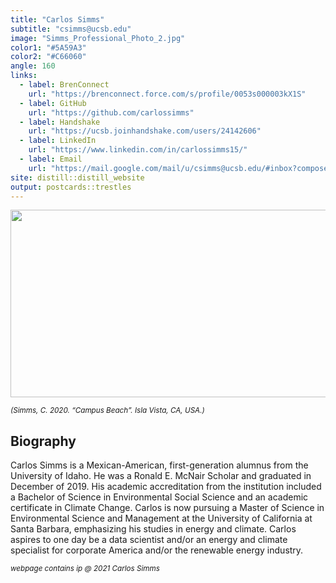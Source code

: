 ```yaml
---
title: "Carlos Simms"
subtitle: "csimms@ucsb.edu"
image: "Simms_Professional_Photo_2.jpg"
color1: "#5A59A3"
color2: "#C66060"
angle: 160
links:
  - label: BrenConnect
    url: "https://brenconnect.force.com/s/profile/0053s000003kX1S"
  - label: GitHub
    url: "https://github.com/carlossimms"
  - label: Handshake
    url: "https://ucsb.joinhandshake.com/users/24142606"
  - label: LinkedIn
    url: "https://www.linkedin.com/in/carlossimms15/"
  - label: Email
    url: "https://mail.google.com/mail/u/csimms@ucsb.edu/#inbox?compose=new"
site: distill::distill_website
output: postcards::trestles
---
```


<img style="float: center; padding: 0px 10px 0px 0px;" src="campus_beach_image.jpg" width="700" height="300"/>

^*(Simms, C. 2020. "Campus Beach". Isla Vista, CA, USA.)*^

## Biography

Carlos Simms is a Mexican-American, first-generation alumnus from the University of Idaho. He was a Ronald E. McNair Scholar and graduated in December of 2019. His academic accreditation from the institution included a Bachelor of Science in Environmental Social Science and an academic certificate in Climate Change. Carlos is now pursuing a Master of Science in Environmental Science and Management at the University of California at Santa Barbara, emphasizing his studies in energy and climate. Carlos aspires to one day be a data scientist and/or an energy and climate specialist for corporate America and/or the renewable energy industry.

^*webpage contains ip @ 2021 Carlos Simms*^
